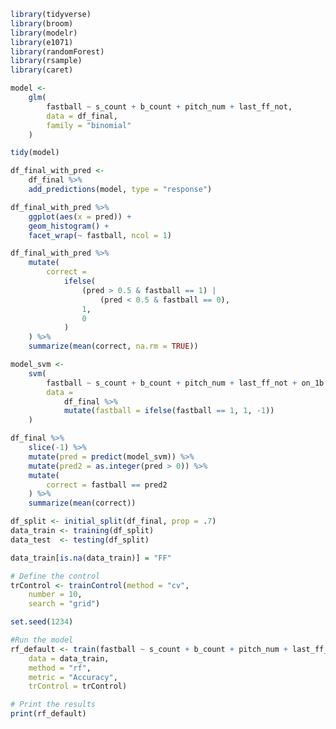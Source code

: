 
```r
library(tidyverse)
library(broom)
library(modelr)
library(e1071)
library(randomForest)
library(rsample)
library(caret)
```

```r
model <- 
	glm(
		fastball ~ s_count + b_count + pitch_num + last_ff_not,
		data = df_final,
		family = "binomial"
	)

tidy(model)

df_final_with_pred <- 
	df_final %>% 
	add_predictions(model, type = "response")

df_final_with_pred %>% 
	ggplot(aes(x = pred)) +
	geom_histogram() +
	facet_wrap(~ fastball, ncol = 1)

df_final_with_pred %>% 
	mutate(
		correct = 
			ifelse(
				(pred > 0.5 & fastball == 1) |
					(pred < 0.5 & fastball == 0),
				1,
				0
			)
	) %>% 
	summarize(mean(correct, na.rm = TRUE))
```

```r
model_svm <- 
	svm(
		fastball ~ s_count + b_count + pitch_num + last_ff_not + on_1b + on_2b + on_3b ,
		data = 
			df_final %>% 
			mutate(fastball = ifelse(fastball == 1, 1, -1))
	)

df_final %>% 
	slice(-1) %>% 
	mutate(pred = predict(model_svm)) %>% 
	mutate(pred2 = as.integer(pred > 0)) %>% 
	mutate(
		correct = fastball == pred2
	) %>% 
	summarize(mean(correct))
```

```r
df_split <- initial_split(df_final, prop = .7)
data_train <- training(df_split)
data_test  <- testing(df_split)

data_train[is.na(data_train)] = "FF"

# Define the control
trControl <- trainControl(method = "cv",
    number = 10,
    search = "grid")

set.seed(1234)

#Run the model
rf_default <- train(fastball ~ s_count + b_count + pitch_num + last_ff_not + on_1b + on_2b + on_3b,
    data = data_train,
    method = "rf",
    metric = "Accuracy",
    trControl = trControl)

# Print the results
print(rf_default)




```

